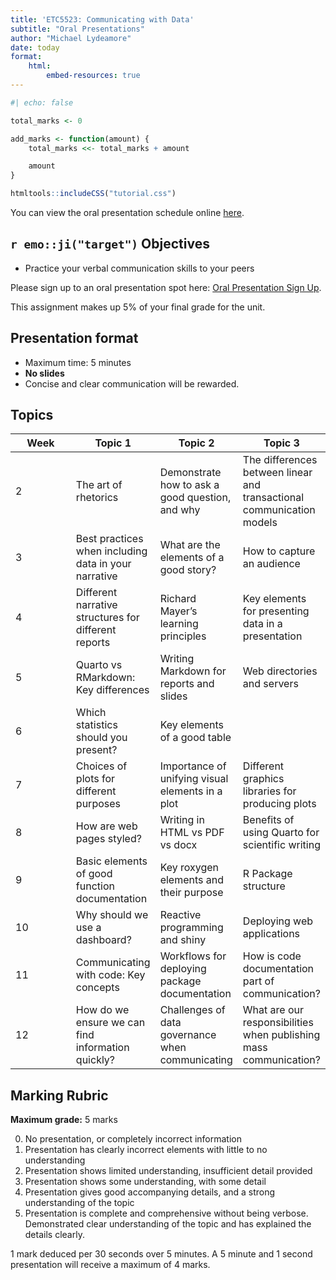 ```yaml
---
title: 'ETC5523: Communicating with Data'
subtitle: "Oral Presentations"
author: "Michael Lydeamore"
date: today
format:
    html:
        embed-resources: true
---
```


```r
#| echo: false

total_marks <- 0

add_marks <- function(amount) {
    total_marks <<- total_marks + amount

    amount
}

```

```r
htmltools::includeCSS("tutorial.css")
```

::: {.callout-important}
You can view the oral presentation schedule online [here](https://docs.google.com/spreadsheets/d/1xfcRph4U4IBxIv0ZNAoro_zlHLxVpwOLwlMghHSmK9w/edit?usp=sharing).
:::

## `r emo::ji("target")` Objectives

-   Practice your verbal communication skills to your peers

::: callout-important

Please sign up to an oral presentation spot here: [Oral Presentation Sign Up](https://docs.google.com/spreadsheets/d/1UK107GEnyjJSAJKKy2E41VcFVyMlSxz2XbUQ3V85Jnk/edit?usp=sharing).
:::

This assignment makes up 5% of your final grade for the unit.

## Presentation format

-   Maximum time: 5 minutes
-   **No slides**
-   Concise and clear communication will be rewarded.

## Topics

| Week | Topic 1                                              | Topic 2                                          | Topic 3                                                               |
|------------------|------------------|------------------|--------------------|
| 2    | The art of rhetorics                                 | Demonstrate how to ask a good question, and why  | The differences between linear and transactional communication models |
| 3    | Best practices when including data in your narrative | What are the elements of a good story?           | How to capture an audience                                            |
| 4    | Different narrative structures for different reports | Richard Mayer's learning principles              | Key elements for presenting data in a presentation                    |
| 5    | Quarto vs RMarkdown: Key differences                 | Writing Markdown for reports and slides          | Web directories and servers                                           |
| 6    | Which statistics should you present?                 | Key elements of a good table                     |                                                                       |
| 7    | Choices of plots for different purposes              | Importance of unifying visual elements in a plot | Different graphics libraries for producing plots                      |
| 8    | How are web pages styled?                            | Writing in HTML vs PDF vs docx                   | Benefits of using Quarto for scientific writing                       |
| 9    | Basic elements of good function documentation        | Key roxygen elements and their purpose           | R Package structure                                                   |
| 10   | Why should we use a dashboard?                       | Reactive programming and shiny                   | Deploying web applications                                            |
| 11   | Communicating with code: Key concepts                | Workflows for deploying package documentation    | How is code documentation part of communication?                      |
| 12   | How do we ensure we can find information quickly?    | Challenges of data governance when communicating | What are our responsibilities when publishing mass communication?     |

## Marking Rubric

**Maximum grade:** 5 marks

0.  No presentation, or completely incorrect information
1.  Presentation has clearly incorrect elements with little to no understanding
2.  Presentation shows limited understanding, insufficient detail provided
3.  Presentation shows some understanding, with some detail
4.  Presentation gives good accompanying details, and a strong understanding of the topic
5.  Presentation is complete and comprehensive without being verbose. Demonstrated clear understanding of the topic and has explained the details clearly.

1 mark deduced per 30 seconds over 5 minutes. A 5 minute and 1 second presentation will receive a maximum of 4 marks.